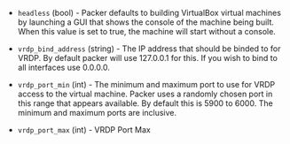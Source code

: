 <!-- Code generated from the comments of the RunConfig struct in builder/virtualbox/common/run_config.go; DO NOT EDIT MANUALLY -->

- `headless` (bool) - Packer defaults to building VirtualBox virtual
  machines by launching a GUI that shows the console of the machine
  being built. When this value is set to true, the machine will start
  without a console.

- `vrdp_bind_address` (string) - The IP address that should be
  binded to for VRDP. By default packer will use 127.0.0.1 for this. If you
  wish to bind to all interfaces use 0.0.0.0.

- `vrdp_port_min` (int) - The minimum and maximum port
  to use for VRDP access to the virtual machine. Packer uses a randomly chosen
  port in this range that appears available. By default this is 5900 to
  6000. The minimum and maximum ports are inclusive.

- `vrdp_port_max` (int) - VRDP Port Max
